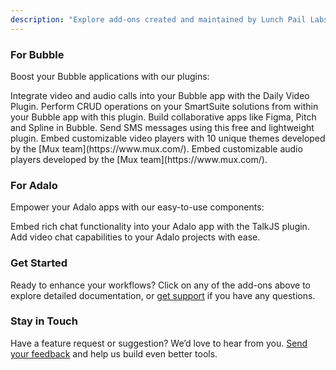 ```yaml
---
description: "Explore add-ons created and maintained by Lunch Pail Labs"
---
```


### For Bubble

Boost your Bubble applications with our plugins:

<CardGroup cols={2}>
  <Card
    title="Daily Video Conferencing"
    icon="video"
    href="/bubble/daily/getting-started"
  >
   Integrate video and audio calls into your Bubble app with the Daily Video
  Plugin.
  </Card>
  <Card
    title="SmartSuite"
    icon="brain"
    href="/bubble/smartsuite/getting-started"
  >
    Perform CRUD operations on your SmartSuite solutions from within your Bubble
    app with this plugin.
  </Card>
  <Card
    title="Liveblocks"
    icon="gamepad"
    href="/bubble/liveblocks/getting-started"
  >
    Build collaborative apps like Figma, Pitch and Spline in Bubble.
  </Card>
<Card title="Twilio SMS" icon="message" href="/bubble/twilio-sms/getting-started">
  Send SMS messages using this free and lightweight plugin.
</Card>
<Card title="Player style video" icon="youtube" href="/bubble/player-style-video/getting-started">
  Embed customizable video players with 10 unique themes developed by the [Mux team](https://www.mux.com/).
</Card>
<Card title="Player style audio" icon="speaker" href="/bubble/player-style-audio/getting-started">
  Embed customizable audio players developed by the [Mux team](https://www.mux.com/).
</Card>

</CardGroup>

### For Adalo

Empower your Adalo apps with our easy-to-use components:

<CardGroup cols={2}>
  <Card
    title="TalkJS Chat"
    icon="comments"
    href="/adalo/talkjs/getting-started"
  >
    Embed rich chat functionality into your Adalo app with the TalkJS plugin.
  </Card>
  <Card title="Daily Video" icon="video" href="/adalo/daily/getting-started">
    Add video chat capabilities to your Adalo projects with ease.
  </Card>
</CardGroup>

### Get Started

Ready to enhance your workflows? Click on any of the add-ons above to explore detailed documentation, or [get support](/support/plans) if you have any questions.

### Stay in Touch

Have a feature request or suggestion? We’d love to hear from you. [Send your feedback](mailto:help@lunchpaillabs.com) and help us build even better tools.

